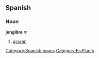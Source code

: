 == Spanish == 
=== Noun === 
'''jengibre''' ''m'' 
# [[ginger]] 
[[Category:Spanish nouns]]
[[Category:Es:Plants]]